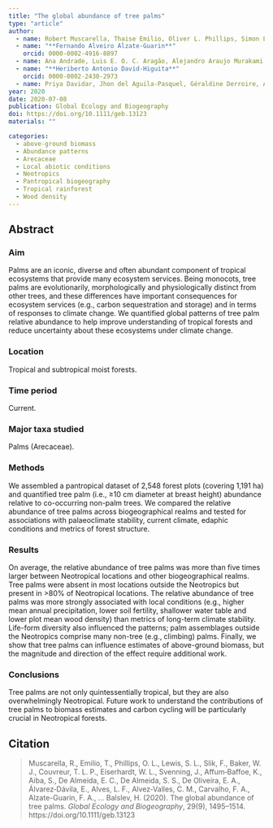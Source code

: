 ```yaml
---
title: "The global abundance of tree palms"
type: "article"
author:
  - name: Robert Muscarella, Thaise Emilio, Oliver L. Phillips, Simon L. Lewis, Ferry Slik, William J. Baker, Thomas L. P. Couvreur, Wolf L. Eiserhardt, Jens-Christian Svenning, Kofi Affum-Baffoe, Shin-Ichiro Aiba, Everton C. de Almeida, Samuel S. de Almeida, Edmar Almeida de Oliveira, Esteban Álvarez-Dávila, Luciana F. Alves, Carlos Mariano Alvez-Valles, Fabrício Alvim Carvalho,
  - name: "**Fernando Alveiro Alzate-Guarin**"
    orcid: 0000-0002-4916-8897
  - name: Ana Andrade, Luis E. O. C. Aragão, Alejandro Araujo Murakami, Luzmila Arroyo, Peter S. Ashton, Gerardo A. Aymard Corredor, Timothy R. Baker, Plinio Barbosa de Camargo, Jos Barlow, Jean-François Bastin, Natacha Nssi Bengone, Erika Berenguer, Nicholas Berry, Lilian Blanc, Katrin Böhning-Gaese, Damien Bonal, Frans Bongers, Matt Bradford, Fabian Brambach, Francis Q. Brearley, Steven W. Brewer, Jose L. C. Camargo, David G. Campbell, Carolina V. Castilho, Wendeson Castro, Damien Catchpole, Carlos E. Cerón Martínez, Shengbin Chen, Phourin Chhang, Percival Cho, Wanlop Chutipong, Connie Clark, Murray Collins, James A. Comiskey, Massiel Nataly Corrales Medina, Flávia R. C. Costa, Heike Culmsee,
  - name: "**Heriberto Antonio David-Higuita**"
    orcid: 0000-0002-2430-2973
  - name: Priya Davidar, Jhon del Aguila-Pasquel, Géraldine Derroire, Anthony Di Fiore, Tran Van Do, Jean-Louis Doucet, Aurélie Dourdain, Donald R. Drake, Andreas Ensslin, Terry Erwin, Corneille E. N. Ewango, Robert M. Ewers, Sophie Fauset, Ted R. Feldpausch, Joice Ferreira, Leandro Valle Ferreira, Markus Fischer, Janet Franklin, Gabriella M. Fredriksson, Thomas W. Gillespie, Martin Gilpin, Christelle Gonmadje, Arachchige Upali Nimal Gunatilleke, Khalid Rehman Hakeem, Jefferson S. Hall, Keith C. Hamer, David J. Harris, Rhett D. Harrison, Andrew Hector, Andreas Hemp, Bruno Herault, Carlos Gabriel Hidalgo Pizango, Eurídice N. Honorio Coronado, Wannes Hubau, Mohammad Shah Hussain, Faridah-Hanum Ibrahim, Nobuo Imai, Carlos A. Joly, Shijo Joseph, Anitha K, Kuswata Kartawinata, Justin Kassi, Timothy J. Killeen, Kanehiro Kitayama, Bente Bang Klitgård, Robert Kooyman, Nicolas Labrière, Eileen Larney, Yves Laumonier, Susan G. Laurance, William F. Laurance, Michael J. Lawes, Aurora Levesley, Janvier Lisingo, Thomas Lovejoy, Jon C. Lovett, Xinghui Lu, Anne Mette Lykke, William E. Magnusson, Ni Putu Diana Mahayani, Yadvinder Malhi, Asyraf Mansor, Jose Luis Marcelo Peña, Ben H. Marimon-Junior, Andrew R. Marshall, Karina Melgaco, Casimiro Mendoza Bautista, Vianet Mihindou, Jérôme Millet, William Milliken, D. Mohandass, Abel Lorenzo Monteagudo Mendoza, Badru Mugerwa, Hidetoshi Nagamasu, Laszlo Nagy, Naret Seuaturien, Marcelo T. Nascimento, David A. Neill, Luiz Menini Neto, Rueben Nilus, Mario Percy Núñez Vargas, Eddy Nurtjahya, R. Nazaré O. de Araújo, Onrizal Onrizal, Walter A. Palacios, Sonia Palacios-Ramos, Marc Parren, Ekananda Paudel, Paulo S. Morandi, R. Toby Pennington, Georgia Pickavance, John J. Pipoly III, Nigel C. A. Pitman, Erny Poedjirahajoe, Lourens Poorter, John R. Poulsen, P. Rama Chandra Prasad, Adriana Prieto, Jean-Philippe Puyravaud, Lan Qie, Carlos A. Quesada, Hirma Ramírez-Angulo, Jean Claude Razafimahaimodison, Jan Meindert Reitsma, Edilson J. Requena-Rojas, Zorayda Restrepo Correa, Carlos Reynel Rodriguez, Anand Roopsind, Francesco Rovero, Andes Rozak, Agustín Rudas Lleras, Ervan Rutishauser, Gemma Rutten, Ruwan Punchi-Manage, Rafael P. Salomão, Hoang Van Sam, Swapan Kumar Sarker, Manichanh Satdichanh, Juliana Schietti, Christine B. Schmitt, Beatriz Schwantes Marimon, Feyera Senbeta, Lila Nath Sharma, Douglas Sheil, Rodrigo Sierra, Javier E. Silva-Espejo, Marcos Silveira, Bonaventure Sonké, Marc K. Steininger, Robert Steinmetz, Tariq Stévart, Raman Sukumar, Aisha Sultana, Terry C. H. Sunderland, Hebbalalu Satyanarayana Suresh, Jianwei Tang, Edmund Tanner, Hans ter Steege, John W. Terborgh, Ida Theilade, Jonathan Timberlake, Armando Torres-Lezama, Peter Umunay, María Uriarte, Luis Valenzuela Gamarra, Martin van de Bult, Peter van der Hout, Rodolfo Vasquez Martinez, Ima Célia Guimarães Vieira, Simone A. Vieira, Emilio Vilanova, Jeanneth Villalobos Cayo, Ophelia Wang, Campbell O. Webb, Edward L. Webb, Lee White, Timothy J. S. Whitfeld, Serge Wich, Simon Willcock, Susan K. Wiser, Kenneth R. Young, Rahmad Zakaria, Runguo Zang, Charles E. Zartman, Irié Casimir Zo-Bi, Henrik Balslev
year: 2020
date: 2020-07-08
publication: Global Ecology and Biogeography
doi: https://doi.org/10.1111/geb.13123
materials: ""

categories:
  - above-ground biomass 
  - Abundance patterns 
  - Arecaceae 
  - Local abiotic conditions 
  - Neotropics 
  - Pantropical biogeography 
  - Tropical rainforest 
  - Wood density
---
```


## Abstract

### Aim

Palms are an iconic, diverse and often abundant component of tropical ecosystems that provide many ecosystem services. Being monocots, tree palms are evolutionarily, morphologically and physiologically distinct from other trees, and these differences have important consequences for ecosystem services (e.g., carbon sequestration and storage) and in terms of responses to climate change. We quantified global patterns of tree palm relative abundance to help improve understanding of tropical forests and reduce uncertainty about these ecosystems under climate change.

### Location

Tropical and subtropical moist forests.

### Time period

Current.

### Major taxa studied

Palms (Arecaceae).

### Methods

We assembled a pantropical dataset of 2,548 forest plots (covering 1,191 ha) and quantified tree palm (i.e., ≥10 cm diameter at breast height) abundance relative to co-occurring non-palm trees. We compared the relative abundance of tree palms across biogeographical realms and tested for associations with palaeoclimate stability, current climate, edaphic conditions and metrics of forest structure.

### Results

On average, the relative abundance of tree palms was more than five times larger between Neotropical locations and other biogeographical realms. Tree palms were absent in most locations outside the Neotropics but present in \>80% of Neotropical locations. The relative abundance of tree palms was more strongly associated with local conditions (e.g., higher mean annual precipitation, lower soil fertility, shallower water table and lower plot mean wood density) than metrics of long-term climate stability. Life-form diversity also influenced the patterns; palm assemblages outside the Neotropics comprise many non-tree (e.g., climbing) palms. Finally, we show that tree palms can influence estimates of above-ground biomass, but the magnitude and direction of the effect require additional work.

### Conclusions

Tree palms are not only quintessentially tropical, but they are also overwhelmingly Neotropical. Future work to understand the contributions of tree palms to biomass estimates and carbon cycling will be particularly crucial in Neotropical forests.

## Citation

> Muscarella, R., Emilio, T., Phillips, O. L., Lewis, S. L., Slik, F., Baker, W. J., Couvreur, T. L. P., Eiserhardt, W. L., Svenning, J., Affum‐Baffoe, K., Aiba, S., De Almeida, E. C., De Almeida, S. S., De Oliveira, E. A., Álvarez‐Dávila, E., Alves, L. F., Alvez‐Valles, C. M., Carvalho, F. A., Alzate-Guarin, F. A., ... Balslev, H. (2020). The global abundance of tree palms. *Global Ecology and Biogeography*, 29(9), 1495--1514. https://doi.org/10.1111/geb.13123
